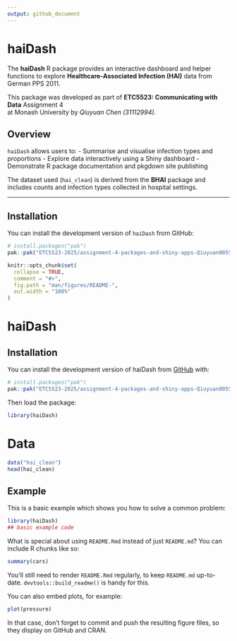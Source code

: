 ```yaml
---
output: github_document
---
```


# haiDash

The **haiDash** R package provides an interactive dashboard and helper functions 
to explore **Healthcare-Associated Infection (HAI)** data from German PPS 2011.

This package was developed as part of **ETC5523: Communicating with Data** Assignment 4  
at Monash University by *Qiuyuan Chen (31112994)*.

## Overview

`haiDash` allows users to:
- Summarise and visualise infection types and proportions
- Explore data interactively using a Shiny dashboard
- Demonstrate R package documentation and pkgdown site publishing

The dataset used (`hai_clean`) is derived from the **BHAI** package and 
includes counts and infection types collected in hospital settings.

---

## Installation

You can install the development version of `haiDash` from GitHub:

```r
# install.packages("pak")
pak::pak("ETC5523-2025/assignment-4-packages-and-shiny-apps-Qiuyuan0055/haiDash")
```


```r
knitr::opts_chunk$set(
  collapse = TRUE,
  comment = "#>",
  fig.path = "man/figures/README-",
  out.width = "100%"
)
```

# haiDash

<!-- badges: start -->
<!-- badges: end -->



## Installation

You can install the development version of haiDash from [GitHub](https://github.com/) with:

``` r
# install.packages("pak")
pak::pak("ETC5523-2025/assignment-4-packages-and-shiny-apps-Qiuyuan0055")
```

Then load the package:
```r
library(haiDash)
```

# Data
```r
data("hai_clean")
head(hai_clean)
```

## Example

This is a basic example which shows you how to solve a common problem:

```r
library(haiDash)
## basic example code
```

What is special about using `README.Rmd` instead of just `README.md`? You can include R chunks like so:

```r
summary(cars)
```

You'll still need to render `README.Rmd` regularly, to keep `README.md` up-to-date. `devtools::build_readme()` is handy for this.

You can also embed plots, for example:

```r
plot(pressure)
```

In that case, don't forget to commit and push the resulting figure files, so they display on GitHub and CRAN.
